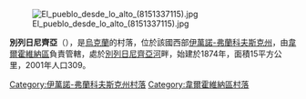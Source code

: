 [[Image:El_pueblo_desde_lo_alto_(8151337115).jpg|right]]

'''別列日尼齊亞'''（{{lang-uk|Бережниця}}），是[[烏克蘭|烏克蘭]]的村落，位於該國西部[[伊萬諾-弗蘭科夫斯克州|伊萬諾-弗蘭科夫斯克州]]，由[[韋爾霍維納區|韋爾霍維納區]]負責管轄，處於[[別列日尼齊亞河_(利姆尼齊亞河支流)|別列日尼齊亞河]]畔，始建於1874年，面積15平方公里，2001年人口309。

{{coord|48|12|13|N|24|50|7|E|scale:30000|display=title}}

{{DEFAULTSORT:Бережниця}}
[[Category:伊萬諾-弗蘭科夫斯克州村落|Category:伊萬諾-弗蘭科夫斯克州村落]]
[[Category:韋爾霍維納區村落|Category:韋爾霍維納區村落]]


{{IvanoFrankivsk-geo-stub}}